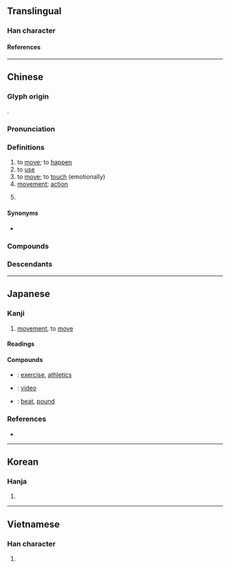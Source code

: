 {{also|动|働|重力}}
{{character info}}
==Translingual==

===Han character===
{{Han char|rn=19|rad=力|as=09|sn=11|four=24127|canj=HGKS|ids=⿰重力}}

====References====
{{Han ref|kx=0148.140|dkj=02390|dj=0333.240|hdz=10375.060|uh=52D5}}

----

==Chinese==
{{zh-forms|s=动|alt=𨔝,㣫}}

===Glyph origin===
{{Han etym}}
{{Han compound|重|力|c1=p|c2=s|t2=strength|ls=psc}}.

===Pronunciation===
{{zh-pron
|m=dòng
|ma=y
|dg=дун3
|c=dung6
|g=tung5
|h=pfs=thûng/thung;gd=tung1/tung4
|j=dung3
|mb=dòng
|md=dông
|mn=qz:tǎng/tw,xm,zz:tāng/qz:tǒng/tw,xm,zz:tōng
|mn_note=tǎng/tāng - vernacular; tǒng/tōng - literary
|mn-t=tang6/dang6/dong6
|mn-t_note=dang6/tang6 - vernacular; dong6 - literary
|x=dong5/dong4
|x_note=dong5 - vernacular; dong4 - literary
|w=3don
|mc=y
|oc=y
|cat=v,n
}}

===Definitions===
{{zh-hanzi}}

# to [[move]]; to [[happen]]
# to [[use]]
# to [[move]]; to [[touch]] (emotionally)
# [[movement]]; [[action]]
# {{lb|zh|grammar}} {{zh-abbrev|動詞|[[verb]]}}

====Synonyms====
* {{qualifier|Cantonese|to move}} {{zh-l|喐|tr=juk1}}

===Compounds===
{{zh-der|動不動|動不得|動亂|動人:moving, touching|動人心弦|動作:action, movement, motion|動作片|動兵|動刑|動力|動力學|動力機|動勁兒|動口|動向|動員:to mobilise|動問:to query|動嘴|動土|動工|動彈|動心|動心眼兒|動念|動怒|動情|動感|動態|動態助詞|動手:to touch/hit/get to work|動手動腳|動手術|動換|動搖|動支|動機:motive, intention|動武|動氣|動滑輪|動火|動物:animal|動物園:zoo|動物學:zoology|動物油|動物澱粉|動物纖維|動產|動用|動畫|動畫片|動目|動窩|動筆|動粗|動聽|動肝火|動能|動脈:artery|動脈硬化|動脈輸血|動腦筋|動蕩:turbulent, unrest|動詞:verb|動議|動身:to start, to set out|動輒|動輪|動轉|動量|動量詞|動電學|動靜:movement, activity|動響|動魄驚心|不動尊|不動產|主動|主動式|主動脈|互動|互動式|他動|他動詞|傳動|傳動帶|傳動比|傾動|內動詞|出動|制動器|助動詞|動事|動使|動刀|動刀兵|動勁|動勞|動勢|動名詞|動員令|動因|動容|動干戈|動息|動情素|動意|動憚|動手腳|動撣|動植物|動止|動漫畫|動煩|動熱|動物膠|動盪|動脈瘤|動腦|動興|動舌|動遷戶|動魄|勞動|勞動力|勞動日|勞動節|勞動者|半自動|原動力|反動|同動詞|哄動|地動|地動儀|外動詞|大動亂|大動作|大動脈|天動說|好動|妄動|小動作|帶動|帶動唱|引動|律動|律動感|心動|快動作|悸動|感動|慢動作|扇動|打動|扭動|抖動|抽動|拂動|拱動|挑動|挪動|挫動|振動|掀動|推動|揮動|搏動|搐動|搖動|搬動|撥動|撩動|撼動|擺動|擺動波|擾動|攪動|改動|啟動|晃動|暴動|更動|橈動脈|機動|機動性|歆動|泛動|波動|洶動|活動|流動|流動性|浮動|減動|滑動|滑動面|滾動|激動|烘動|煽動|牽動|生動|異動|發動|發動機|盲動|移動|竄動|策動|總動員|翕動|翻動|聳動|肺動脈|胎動|能動|脈動|脈動星|自動|自動化|自動門|興動|舉動|舞動|萌動|蟻動|蠕動|蠢動|行動|行動派|衝動|被動|被動式|觸動|說動|調動|譟動|警動|變動|賣動|走動|起動|起動器|跳動|躁動|躍動|轉動|轟動|運動|運動員|運動場|運動家|運動會|運動衫|運動鞋|過動兒|那動|閃動|開動|雷動|電動|電動機|電動車|震動|靈動|章動|響動兒|頸動脈|顫動|風動|飄動|騷動|驅動|驚動|鬆動|鬧動|鬨動|魄動|鼓動|攝動|意動用法|一舉一動|不為所動|大動肝火|大動干戈|勞師動眾|使動}}

===Descendants===
{{CJKV||どう|동|động}}

{{zh-cat|Beginning}}

----

==Japanese==

===Kanji===
{{ja-kanji|grade=3|rs=力09}}

# [[movement]], to [[move]]

====Readings====
{{ja-readings
|goon=ず<づ
|kanon=とう<とう
|kanyoon=どう<どう
|kun=うご-く, うご-かす, うご-き, やや-もすれば
|nanori=るぎ, いつ
}}

====Compounds====
{{der-top|Compounds}}
* {{ja-r|運%動|うん%どう}}: [[exercise]], [[athletics]]
* {{ja-r|動%画|どう%が}}: [[video]]
* {{ja-r|鼓%動|こ%どう}}: [[beat]], [[pound]]
{{der-bottom}}

===References===
* {{R:DKJ|動}}

----

==Korean==

===Hanja===
{{ko-hanja|[[움직이다|움직일]]|동}}

# {{rfdef|ko|sort=力09}}

----

==Vietnamese==

===Han character===
{{vi-readings|reading=[[động]], [[đụng]]|rs=力09}}

# {{rfdef|vi|sort=力09}}